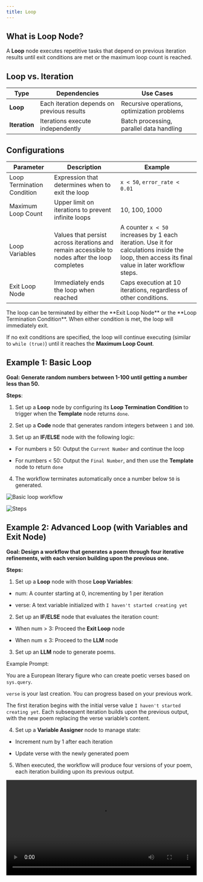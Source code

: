 ```yaml
---
title: Loop
---
```


## What is Loop Node?

A **Loop** node executes repetitive tasks that depend on previous iteration results until exit conditions are met or the maximum loop count is reached.

## Loop vs. Iteration

<table>
  <thead>
    <tr>
      <th>Type</th>
      <th>Dependencies</th>
      <th>Use Cases</th>
    </tr>
  </thead>
  <tbody>
    <tr>
      <td><strong>Loop</strong></td>
      <td>Each iteration depends on previous results</td>
      <td>Recursive operations, optimization problems</td>
    </tr>
    <tr>
      <td><strong>Iteration</strong></td>
      <td>Iterations execute independently</td>
      <td>Batch processing, parallel data handling</td>
    </tr>
  </tbody>
</table>

## Configurations

<table>
  <thead>
    <tr>
      <th>Parameter</th>
      <th>Description</th>
      <th>Example</th>
    </tr>
  </thead>
  <tbody>
    <tr>
      <td>Loop Termination Condition</td>
      <td>Expression that determines when to exit the loop</td>
      <td><code>x < 50</code>, <code>error_rate < 0.01</code></td>
    </tr>
    <tr>
      <td>Maximum Loop Count</td>
      <td>Upper limit on iterations to prevent infinite loops</td>
      <td>10, 100, 1000</td>
    </tr>
      <tr>
      <td>Loop Variables</td>
      <td>Values that persist across iterations and remain accessible to nodes after the loop completes</td>
      <td>A counter <code>x < 50</code> increases by 1 each iteration. Use it for calculations inside the loop, then access its final value in later workflow steps.</td>
    </tr>
      <tr>
      <td>Exit Loop Node</td>
      <td>Immediately ends the loop when reached</td>
      <td>Caps execution at 10 iterations, regardless of other conditions.</td>
    </tr>
  </tbody>
</table>

<Info>
The loop can be terminated by either the **Exit Loop Node** or the **Loop Termination Condition**. When either condition is met, the loop will immediately exit.

If no exit conditions are specified, the loop will continue executing (similar to `while (true)`) until it reaches the **Maximum Loop Count**.
</Info>

## Example 1: Basic Loop

**Goal: Generate random numbers between 1-100 until getting a number less than 50.**

**Steps**:

1. Set up a **Loop** node by configuring its **Loop Termination Condition** to trigger when the **Template** node returns `done`.

2. Set up a **Code** node that generates random integers between `1` and `100`.

3. Set up an **IF/ELSE** node with the following logic:

  - For numbers ≥ 50: Output the `Current Number` and continue the loop

  - For numbers < 50: Output the `Final Number`, and then use the **Template** node to return `done`

4. The workflow terminates automatically once a number below `50` is generated.

![Basic loop workflow](https://assets-docs.dify.ai/2025/04/282013c48b46d3cc4ebf99323da10a31.png)

![Steps](https://assets-docs.dify.ai/2025/04/9d9fb4db7093521000ac735a26f86962.png)

## Example 2: Advanced Loop (with Variables and Exit Node)

**Goal: Design a workflow that generates a poem through four iterative refinements, with each version building upon the previous one.**

**Steps:**

1. Set up a **Loop** node with those **Loop Variables**:

  - num: A counter starting at 0, incrementing by 1 per iteration
  
  - verse: A text variable initialized with `I haven't started creating yet`

2. Set up an **IF/ELSE** node that evaluates the iteration count:

  - When num > 3: Proceed the **Exit Loop** node
  
  - When num ≤ 3: Proceed to the **LLM** node

3. Set up an **LLM** node to generate poems.

<Info>
Example Prompt:

You are a European literary figure who can create poetic verses based on `sys.query`.

`verse` is your last creation. You can progress based on your previous work.
</Info>

The first iteration begins with the initial verse value `I haven't started creating yet`. Each subsequent iteration builds upon the previous output, with the new poem replacing the verse variable’s content.

4. Set up a **Variable Assigner** node to manage state:

  - Increment num by 1 after each iteration
  
  - Update verse with the newly generated poem

5. When executed, the workflow will produce four versions of your poem, each iteration building upon its previous output.

<video controls src="https://assets-docs.dify.ai/2025/04/7ecfc04458aa38e721baaa5f6355486c.mp4" width="100%"></video>

